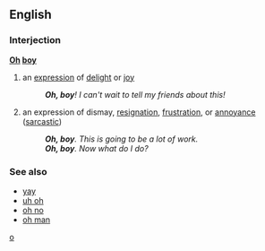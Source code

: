 ==English==

===Interjection===
'''[[Oh]] [[boy]]'''

# an [[expression]] of [[delight]] or [[joy]]
#: '''''Oh, boy'''!  I can't wait to tell my friends about this!''
# an expression of dismay, [[resignation]], [[frustration]], or [[annoyance]] ([[sarcastic]])
#: '''''Oh, boy'''.  This is going to be a lot of work.''
#: '''''Oh, boy'''.  Now what do I do?''

===See also===
*[[yay]]
*[[uh oh]]
*[[oh no]]
*[[oh man]]

[[Category:Interjections|o]]